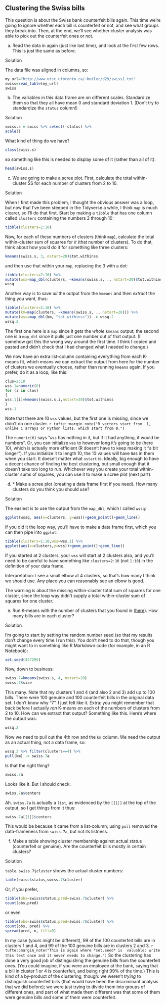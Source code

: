 ##  Clustering the Swiss bills


 This question is about the Swiss bank counterfeit bills
again. This time we're going to ignore whether each bill is
counterfeit or not, and see what groups they break into. Then, at
the end, we'll see whether cluster analysis was able to pick out the
counterfeit ones or not.


(a) Read the data in again (just like last time), and look at
the first few rows. This is just the same as before.
 
Solution


The data file was aligned in columns, so:
```r
my_url="http://www.utsc.utoronto.ca/~butler/d29/swiss1.txt"
swiss=read_table(my_url)
swiss
```

       
 

(b) The variables in this data frame are on different
scales. Standardize them so that they all have mean 0 and standard
deviation 1. (Don't try to standardize the `status` column!)
 
Solution


```r
swiss.s = swiss %>% select(-status) %>%
scale()
```

    

What kind of thing do we have?

```r
class(swiss.s)
```

 

so something like this is needed to display some of it (rather than
all of it):

```r
head(swiss.s)
```

 
 

(c) We are going to make a scree plot. First, calculate the total
within-cluster SS for each number of clusters from 2 to 10.
 
Solution

 
When I first made this problem,
I thought the obvious answer was a loop, but now that I've been
steeped in the Tidyverse a while, I think `map` is much
clearer, so I'll do that first.
Start by making a `tibble` that has one column called `clusters` containing the numbers 2 through 10:

```r
tibble(clusters=2:10)
```

 
Now, for each of these numbers of clusters (think `map`), calculate the total within-cluster sum of squares for *it* (that number of clusters). To do that, think about how you'd do it for something like three clusters:

```r
kmeans(swiss.s, 3, nstart=20)$tot.withinss
```

 

and then use that within your `map`, replacing the 3 with a dot:
```r
tibble(clusters=2:10) %>%
mutate(wss=map_dbl(clusters, ~kmeans(swiss.s, ., nstart=20)$tot.withinss)) -> wssq
wssq
```

 

Another way is to save *all* the output from the `kmeans` and then *extract* the thing you want, thus:
```r
tibble(clusters=2:10) %>%
mutate(km=map(clusters, ~kmeans(swiss.s, ., nstart=20))) %>%
mutate(wss=map_dbl(km, "tot.withinss")) -> wssq.2
wssq.2
```

 
The first one here is a `map` since it gets the *whole*
`kmeans` output; the second one is a `map_dbl` since it
pulls just one number out of that output. (I somehow got this the
wrong way around the first time. I think I copied and pasted and
didn't check that I had changed what I needed to change.)

We now have an extra list-column containing everything from each
K-means fit, which means we can extract the output from here for the number of
clusters we eventually choose, rather than running `kmeans` again.
If you prefer, do it as a loop, like this:        
```r
clus=2:10
wss.1=numeric(0)
for (i in clus)
{
wss.1[i]=kmeans(swiss.s,i,nstart=20)$tot.withinss
}
wss.1
```

       

Note that there are 10 `wss` values, but the first one is
missing, since we didn't do one cluster.
`r tufte::margin_note("R vectors start from  1, unlike C arrays or Python lists, which start from 0.")`

The `numeric(0)` says "`wss` has nothing in it, but if it had anything, it would be numbers". Or, you can initialize
`wss` to however long it's going to be (here 10), which is
actually more efficient (R doesn't have to keep making it 
"a bit longer"). If you initialize it to length 10, the 10 values will have
`NA`s in them when you start.
It doesn't matter what `nstart` is: Ideally, big enough to have a decent
chance of finding the best clustering, but small enough that it
doesn't take too long to run.
Whichever way you create your total within-cluster sums of squares, you can use it to make a scree plot (next part). 

 

(d) <a name="part:howmany">*</a> Make a scree plot (creating a data frame
first if you need). How many clusters do you think you
should use?
 
Solution


The easiest is to use the output from the `map_dbl`,
which I called `wssq`:
```r
ggplot(wssq, aes(x=clusters, y=wss))+geom_point()+geom_line()
```

       
If you did it the loop way, you'll have to make a data frame
first, which you can then pipe into `ggplot`:

```r
tibble(clusters=1:10,wss=wss.1) %>%
ggplot(aes(x=clusters,y=wss))+geom_point()+geom_line()
```

       
If you started at 2 clusters, your `wss` will start at 2
clusters also, and you'll need to be careful to have something like
`clusters=2:10` (not `1:10`) in the definition of your
data frame. 

Interpretation: I see a small elbow at 4 clusters, so that's how many I think we
should use. Any place you can reasonably see an elbow is good.

The warning is about the missing within-cluster total sum of squares
for one cluster, since the loop way didn't supply a total
within-cluster sum of squares for one cluster.
 

(e) Run K-means with the number of clusters that you found in
(<a href="#part:howmany">here</a>). How many bills are in each cluster?
 
Solution



I'm going to start by setting the random number seed (so that
my results don't change every time I run this). You don't need
to do that, though you might want to in something like R
Markdown code (for example, in an R Notebook):
```r
set.seed(457299)
```



Now, down to business:
```r
swiss.7=kmeans(swiss.s, 4, nstart=20)
swiss.7$size
```

       
This many. Note that my clusters 1 and 4 (and also 2 and 3) add up to
100 bills. There were 100 genuine and 100 counterfeit bills in the
original data set.
I don't know why "7". I just felt like it.
Extra: you might remember that back before I actually *ran*
K-means on each of the numbers of clusters from 2 to 10. How can we
extract that output? Something like this. Here's where the output was:

```r
wssq.2
```

 

Now we need to pull out the 4th row and the `km` column. We need the output as an actual thing, not a data frame, so:

```r
wssq.2 %>% filter(clusters==4) %>%
pull(km) -> swiss.7a
```

 

Is that the right thing?

```r
swiss.7a
```

 

Looks like it. But I should check:

```r
swiss.7a$centers
```

 

Ah. `swiss.7a` is actually a `list`, as evidenced by the `[[1]]` at the top of the output, so I get things from it thus:

```r
swiss.7a[[1]]$centers
```

 

This would be because it came from a list-column; using `pull` removed the data-frameness from `swiss.7a`, but not its listness.
 

(f) Make a table showing cluster membership against actual
status (counterfeit or genuine). Are the counterfeit bills mostly
in certain clusters?
 
Solution


`table`. `swiss.7$cluster` shows the actual
cluster numbers:
```r
table(swiss$status,swiss.7$cluster)
```

       

Or, if you prefer,

```r
tibble(obs=swiss$status,pred=swiss.7$cluster) %>%
count(obs,pred)
```

 

or even

```r
tibble(obs=swiss$status,pred=swiss.7$cluster) %>%
count(obs, pred) %>%
spread(pred, n, fill=0)
```

 

In my case (yours might be different), 99 of the 100 counterfeit bills
are in clusters 1 and 4, and 99 of the 100 genuine bills are in
clusters 2 and 3.
`r tufte::margin_note("This is again where *set.seed* is  valuable: write this text once and it never needs to change.")` So the
clustering has done a very good job of distinguishing the genuine
bills from the counterfeit ones. (You could imagine, if you were an
employee at the bank, saying that a bill in cluster 1 or 4 is
counterfeit, and being right 99\% of the time.) This is kind of a
by-product of the clustering, though: we weren't *trying* to
distinguish counterfeit bills (that would have been the discriminant
analysis that we did before); we were just trying to divide them into
groups of different ones, and part of what made them different was
that some of them were genuine bills and some of them were
counterfeit.
 


